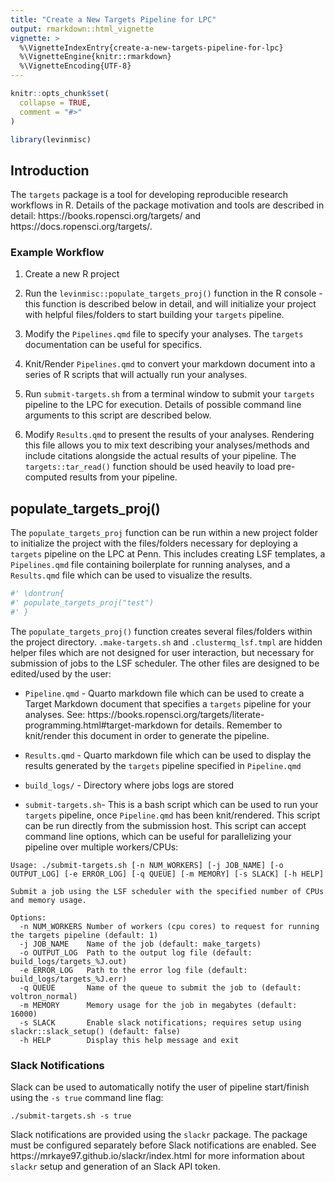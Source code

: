 ```yaml
---
title: "Create a New Targets Pipeline for LPC"
output: rmarkdown::html_vignette
vignette: >
  %\VignetteIndexEntry{create-a-new-targets-pipeline-for-lpc}
  %\VignetteEngine{knitr::rmarkdown}
  %\VignetteEncoding{UTF-8}
---
```


```r
knitr::opts_chunk$set(
  collapse = TRUE,
  comment = "#>"
)
```

```r
library(levinmisc)
```

<!-- WARNING - This vignette is generated by {fusen} from /dev/LPC_targets_project.Rmd: do not edit by hand -->

<!-- 
Run this 'development' chunk

Store every call to library() that you need to run chunks line by line, as in a classical Rmd for analysis
-->


<!--

# Description of your package

This will fill the description of your package.
Fill and run the content of this chunk, before anything else. 

Note: when you will use other flat templates, this part will be in a separate file. Do not be surprised!
--> 


## Introduction

The `targets` package is a tool for developing reproducible research workflows in R. Details of the package motivation and tools are described in detail: https://books.ropensci.org/targets/ and https://docs.ropensci.org/targets/.


### Example Workflow

1. Create a new R project

1. Run the `levinmisc::populate_targets_proj()` function in the R console - this function is described below in detail, and will initialize your project with helpful files/folders to start building your `targets` pipeline.

1. Modify the `Pipelines.qmd` file to specify your analyses. The `targets` documentation can be useful for specifics.

1. Knit/Render `Pipelines.qmd` to convert your markdown document into a series of R scripts that will actually run your analyses.

1. Run `submit-targets.sh` from a terminal window to submit your `targets` pipeline to the LPC for execution. Details of possible command line arguments to this script are described below.

1. Modify `Results.qmd` to present the results of your analyses. Rendering this file allows you to mix text describing your analyses/methods and include citations alongside the actual results of your pipeline. The `targets::tar_read()` function should be used heavily to load pre-computed results from your pipeline.


## populate_targets_proj()

The `populate_targets_proj` function can be run within a new project folder to initialize the project with the files/folders necessary for deploying a `targets` pipeline on the LPC at Penn. This includes creating LSF templates, a `Pipelines.qmd` file containing boilerplate for running analyses, and a `Results.qmd` file which can be used to visualize the results.


<!--
Here is an example on how to use the function.
This should be a reproducible and working example
-->


```r
#' \dontrun{
#' populate_targets_proj("test")
#' }
```

The `populate_targets_proj()` function creates several files/folders within the project directory. `.make-targets.sh` and `.clustermq_lsf.tmpl` are hidden helper files which are not designed for user interaction, but necessary for submission of jobs to the LSF scheduler. The other files are designed to be edited/used by the user:

  - `Pipeline.qmd` - Quarto markdown file which can be used to create a Target Markdown document that specifies a `targets` pipeline for your analyses. See: https://books.ropensci.org/targets/literate-programming.html#target-markdown for details. Remember to knit/render this document in order to generate the pipeline.
  
  - `Results.qmd` - Quarto markdown file which can be used to display the results generated by the `targets` pipeline specified in `Pipeline.qmd`
  
  - `build_logs/` - Directory where jobs logs are stored
  
  - `submit-targets.sh`- This is a bash script which can be used to run your `targets` pipeline, once `Pipeline.qmd` has been knit/rendered. This script can be run directly from the submission host. This script can accept command line options, which can be useful for parallelizing your pipeline over multiple workers/CPUs:
  
  
```
Usage: ./submit-targets.sh [-n NUM_WORKERS] [-j JOB_NAME] [-o OUTPUT_LOG] [-e ERROR_LOG] [-q QUEUE] [-m MEMORY] [-s SLACK] [-h HELP]

Submit a job using the LSF scheduler with the specified number of CPUs and memory usage.

Options:
  -n NUM_WORKERS Number of workers (cpu cores) to request for running the targets pipeline (default: 1)
  -j JOB_NAME    Name of the job (default: make_targets)
  -o OUTPUT_LOG  Path to the output log file (default: build_logs/targets_%J.out)
  -e ERROR_LOG   Path to the error log file (default: build_logs/targets_%J.err)
  -q QUEUE       Name of the queue to submit the job to (default: voltron_normal)
  -m MEMORY      Memory usage for the job in megabytes (default: 16000)
  -s SLACK       Enable slack notifications; requires setup using slackr::slack_setup() (default: false)
  -h HELP        Display this help message and exit
```


### Slack Notifications

Slack can be used to automatically notify the user of pipeline start/finish using the `-s true` command line flag:

```
./submit-targets.sh -s true
```

Slack notifications are provided using the `slackr` package. The package must be configured separately before Slack notifications are enabled. See https://mrkaye97.github.io/slackr/index.html for more information about `slackr` setup and generation of an Slack API token.


<!--
Here are some unit tests to verify the function works as expected.
-->


<!-- 

# Inflate your package

You're one inflate from paper to box.
Build your package from this very Rmd using `fusen::inflate()` 
-->



<!-- 
- Verify your `"DESCRIPTION"` file has been updated
- Verify your function is in `"R/"` directory
- Verify your test is in `"tests/testthat/"` directory
- Verify this Rmd appears in `"vignettes/"` directory 
-->

